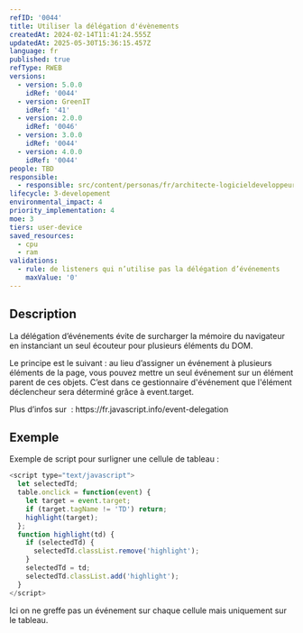 ```yaml
---
refID: '0044'
title: Utiliser la délégation d'évènements
createdAt: 2024-02-14T11:41:24.555Z
updatedAt: 2025-05-30T15:36:15.457Z
language: fr
published: true
refType: RWEB
versions:
  - version: 5.0.0
    idRef: '0044'
  - version: GreenIT
    idRef: '41'
  - version: 2.0.0
    idRef: '0046'
  - version: 3.0.0
    idRef: '0044'
  - version: 4.0.0
    idRef: '0044'
people: TBD
responsible:
  - responsible: src/content/personas/fr/architecte-logicieldeveloppeur.mdx
lifecycle: 3-developement
environmental_impact: 4
priority_implementation: 4
moe: 3
tiers: user-device
saved_resources:
  - cpu
  - ram
validations:
  - rule: de listeners qui n’utilise pas la délégation d’événements
    maxValue: '0'
---
```


## Description

La délégation d’événements évite de surcharger la mémoire du navigateur en instanciant un seul écouteur pour plusieurs éléments du DOM.

Le principe est le suivant : au lieu d’assigner un événement à plusieurs éléments de la page, vous pouvez mettre un seul événement sur un élément parent de ces objets. C’est dans ce gestionnaire d'événement que l'élément déclencheur sera déterminé grâce à event.target.

Plus d’infos sur  : https\://fr.javascript.info/event-delegation

## Exemple

Exemple de script pour surligner une cellule de tableau :

```javascript
<script type="text/javascript">
  let selectedTd;
  table.onclick = function(event) {
    let target = event.target;
    if (target.tagName != 'TD') return;
    highlight(target);
  };
  function highlight(td) {
    if (selectedTd) {
      selectedTd.classList.remove('highlight');
    }
    selectedTd = td;
    selectedTd.classList.add('highlight');
  }
</script>

```

Ici on ne greffe pas un événement sur chaque cellule mais uniquement sur le tableau.
